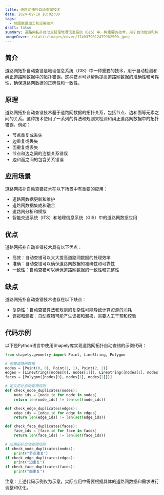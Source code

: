 ```yaml
---
title: 道路网拓扑自动查错技术
date: 2024-09-18 10:02:00
tags:
  - 地图数据加工和应用技术
draft: false
summary: 道路网拓扑自动查错是地理信息系统（GIS）中一种重要的技术，用于自动检测和纠正道路网数据中的拓扑错误。
imageCover: /static/images/cover/1740379012479962900.jpeg
---
```


## 简介

道路网拓扑自动查错是地理信息系统（GIS）中一种重要的技术，用于自动检测和纠正道路网数据中的拓扑错误。这种技术可以帮助提高道路网数据的准确性和可靠性，确保道路网数据的正确性和一致性。

## 原理

道路网拓扑自动查错技术基于道路网数据的拓扑关系，包括节点、边和面等元素之间的关系。这种技术使用了一系列的算法和规则来检测和纠正道路网数据中的拓扑错误，例如：

- 节点重复或丢失
- 边重复或丢失
- 面重复或丢失
- 节点和边之间的连接关系错误
- 边和面之间的包含关系错误

## 应用场景

道路网拓扑自动查错技术在以下场景中有重要的应用：

- 道路网数据更新和维护
- 道路网数据集成和融合
- 道路网分析和模拟
- 智能交通系统（ITS）和地理信息系统（GIS）中的道路网数据应用

## 优点

道路网拓扑自动查错技术具有以下优点：

- 高效：自动查错可以大大提高道路网数据的处理效率
- 准确：自动查错可以确保道路网数据的准确性和可靠性
- 一致性：自动查错可以确保道路网数据的一致性和完整性

## 缺点

道路网拓扑自动查错技术也存在以下缺点：

- 复杂性：自动查错算法和规则的复杂性可能导致计算资源的消耗
- 误报和漏报：自动查错可能产生误报和漏报，需要人工干预和校验

## 代码示例

以下是Python语言中使用Shapely库实现道路网拓扑自动查错的示例代码：

```python
from shapely.geometry import Point, LineString, Polygon

# 创建道路网数据
nodes = [Point(0, 0), Point(1, 1), Point(2, 2)]
edges = [LineString([nodes[0], nodes[1]]), LineString([nodes[1], nodes[2]])]
faces = [Polygon([nodes[0], nodes[1], nodes[2]])]

# 定义拓扑自动查错规则
def check_node_duplicates(nodes):
    node_ids = [node.id for node in nodes]
    return len(node_ids) != len(set(node_ids))

def check_edge_duplicates(edges):
    edge_ids = [edge.id for edge in edges]
    return len(edge_ids) != len(set(edge_ids))

def check_face_duplicates(faces):
    face_ids = [face.id for face in faces]
    return len(face_ids) != len(set(face_ids))

# 应用拓扑自动查错规则
if check_node_duplicates(nodes):
    print("节点重复")
if check_edge_duplicates(edges):
    print("边重复")
if check_face_duplicates(faces):
    print("面重复")
```

注意：上述代码示例仅为示意，实际应用中需要根据具体的道路网数据和需求进行调整和优化。
